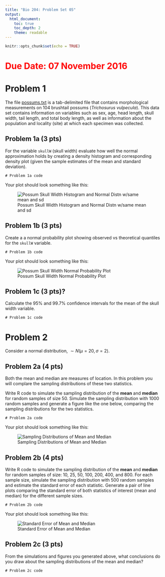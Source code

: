 ```yaml
---
title: "Bio 204: Problem Set 05"
output:
  html_document:
    toc: true
    toc_depth: 2
    theme: readable
---
```


```r
knitr::opts_chunk$set(echo = TRUE)
```

# <font color = "red">Due Date: 07 November 2016</font>


# Problem 1 

The file [possums.txt](https://github.com/Bio204-class/bio204-datasets/raw/master/possum.txt) is a tab-delimited file that contains morphological measurements on 104 brushtail possums (*Trichosurus vulpecula*). This data set contains information on variables such as sex, age, head length, skull width, tail length, and total body length, as well as information about the population and locality (site) at which each specimen was collected.


## Problem 1a (3 pts)

For the variable `skullW` (skull width) evaluate how well the normal approximation holds by creating a density histogram and corresponding density plot (given the sample estimates of the mean and standard deviation).

```
# Problem 1a code
```

Your plot should look something like this:

![Possum Skull Width Histogram and Normal Distn w/same mean and sd](./possum-skullw.png)

## Problem 1b (3 pts)

Create a a normal probability plot showing observed vs theoretical quantiles for the `skullW` variable.

```
# Problem 1b code

```

Your plot should look something like this:

![Possum Skull Width Normal Probability Plot](./possum-probplot.png)

## Problem 1c (3 pts)?

Calculate the 95% and 99.7% confidence intervals for the mean of the skull width variable.


```
# Problem 1c code

```

# Problem 2

Consider a normal distribution, $\sim N(\mu = 20, \sigma = 2)$.

## Problem 2a (4 pts)

Both the mean and median are measures of location. In this problem you will complare the sampling distributions of these two statistics.

Write R code to simulate the sampling distribution of the **mean** and **median** for random samples of size 50.  Simulate the sampling distribution with 1000 random samples and generate a figure like the one below, comparing the sampling distributions for the two statistics.  

```
# Problem 2a code

```

Your plot should look something like this:

![Sampling Distributions of Mean and Median](./samplingdistn-mean-median.png)

## Problem 2b (4 pts)

Write R code to simulate the sampling distribution of the **mean** and **median** for random samples of size: 10, 25, 50, 100, 200, 400, and 800.  For each sample size, simulate the sampling distribution with 500 random samples and estimate the standard error of each statistic. Generate a  pair of line plots comparing the standard error of both statistics of interest (mean and median) for the different sample sizes.  

```
# Problem 2b code

```

Your plot should look something like this:

![Standard Error of Mean and Median](./SE-mean-median.png)


## Problem 2c (3 pts)

From the simulations and figures you generated above, what conclusions do you draw about the sampling distributions of the mean and median?

```
# Problem 2c code

```

